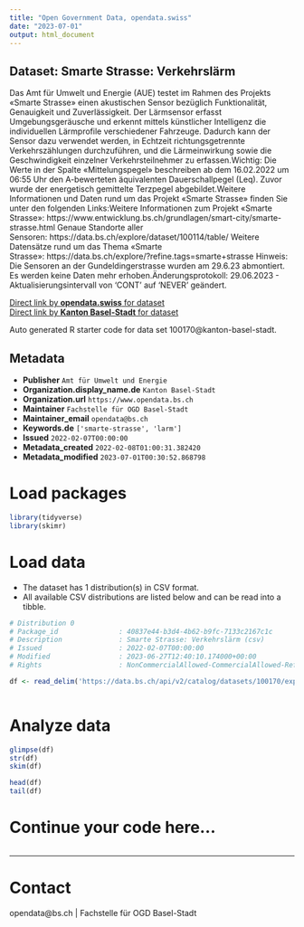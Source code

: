 ```yaml
---
title: "Open Government Data, opendata.swiss"
date: "2023-07-01"
output: html_document
---
```


## Dataset: Smarte Strasse: Verkehrslärm

Das Amt für Umwelt und Energie (AUE) testet im Rahmen des Projekts «Smarte Strasse» einen akustischen Sensor bezüglich Funktionalität, Genauigkeit und Zuverlässigkeit. Der Lärmsensor erfasst Umgebungsgeräusche und erkennt mittels künstlicher Intelligenz die individuellen Lärmprofile verschiedener Fahrzeuge. Dadurch kann der Sensor dazu verwendet werden, in Echtzeit richtungsgetrennte Verkehrszählungen durchzuführen, und die Lärmeinwirkung sowie die Geschwindigkeit einzelner Verkehrsteilnehmer zu erfassen.Wichtig: Die Werte in der Spalte «Mittelungspegel» beschreiben ab dem 16.02.2022 um 06:55 Uhr den A-bewerteten äquivalenten Dauerschallpegel (Leq). Zuvor wurde der energetisch gemittelte Terzpegel abgebildet.Weitere Informationen und Daten rund um das Projekt «Smarte Strasse» finden Sie unter den folgenden Links:Weitere Informationen zum Projekt «Smarte Strasse»: https://www.entwicklung.bs.ch/grundlagen/smart-city/smarte-strasse.html Genaue Standorte aller Sensoren: https://data.bs.ch/explore/dataset/100114/table/ Weitere Datensätze rund um das Thema «Smarte Strasse»: https://data.bs.ch/explore/?refine.tags=smarte+strasse Hinweis: Die Sensoren an der Gundeldingerstrasse wurden am 29.6.23 abmontiert. Es werden keine Daten mehr erhoben.Änderungsprotokoll: 29.06.2023 - Aktualisierungsintervall von 'CONT' auf 'NEVER' geändert.

[Direct link by **opendata.swiss** for dataset](https://opendata.swiss/de/dataset/smarte-strasse-verkehrslarm)<br>
[Direct link by **Kanton Basel-Stadt** for dataset](https://data.bs.ch/explore/dataset/100170/)

Auto generated R starter code for data set 100170@kanton-basel-stadt.

## Metadata

- **Publisher** `Amt für Umwelt und Energie`
- **Organization.display_name.de** `Kanton Basel-Stadt`
- **Organization.url** `https://www.opendata.bs.ch`
- **Maintainer** `Fachstelle für OGD Basel-Stadt`
- **Maintainer_email** `opendata@bs.ch`
- **Keywords.de** `['smarte-strasse', 'larm']`
- **Issued** `2022-02-07T00:00:00`
- **Metadata_created** `2022-02-08T01:00:31.382420`
- **Metadata_modified** `2023-07-01T00:30:52.868798`


# Load packages

```r

library(tidyverse)
library(skimr)

```

# Load data

-   The dataset has 1 distribution(s) in CSV format.
-   All available CSV distributions are listed below and can be read into a tibble.

```r

# Distribution 0
# Package_id               : 40837e44-b3d4-4b62-b9fc-7133c2167c1c
# Description              : Smarte Strasse: Verkehrslärm (csv)
# Issued                   : 2022-02-07T00:00:00
# Modified                 : 2023-06-27T12:40:10.174000+00:00
# Rights                   : NonCommercialAllowed-CommercialAllowed-ReferenceRequired

df <- read_delim('https://data.bs.ch/api/v2/catalog/datasets/100170/exports/csv')



```

# Analyze data

```r

glimpse(df)
str(df)
skim(df)

head(df)
tail(df)

```

# Continue your code here...

```r

```

------------------------------------------------------------------------

# Contact

opendata@bs.ch | Fachstelle für OGD Basel-Stadt
